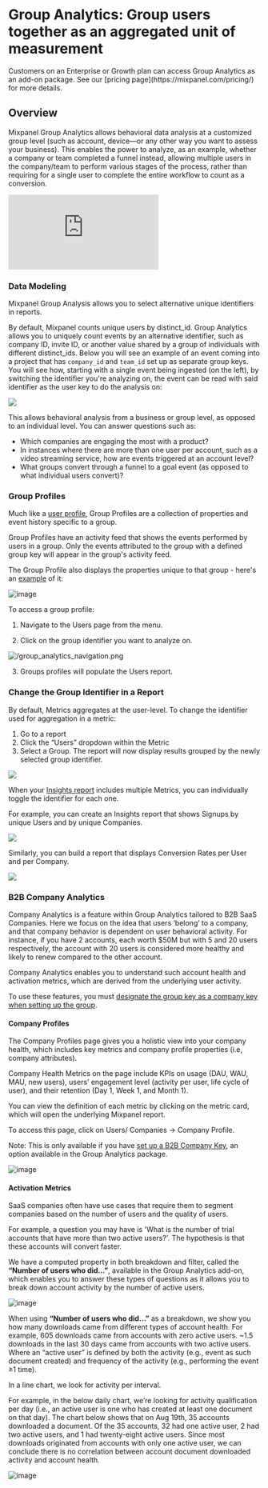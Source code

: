 
# Group Analytics: Group users together as an aggregated unit of measurement

<Callout type="info">
  Customers on an Enterprise or Growth plan can access Group Analytics as an add-on package. See our [pricing page](https://mixpanel.com/pricing/) for more details.
</Callout>


## Overview

Mixpanel Group Analytics allows behavioral data analysis at a customized group level (such as account, device—or any other way you want to assess your business). This enables the power to analyze, as an example, whether a company or team completed a funnel instead, allowing multiple users in the company/team to perform various stages of the process, rather than requiring for a single user to complete the entire workflow to count as a conversion.

<div
  style={{
    position: "relative",
    paddingBottom: "56.25%",
    height: 0,
    overflow: "hidden",
  }}
>
  <iframe
    src="https://www.loom.com/embed/c97b10f9443941a38c3ea649c714d5b3"
    frameborder="0"
    style={{
      position: "absolute",
      top: 0,
      left: 0,
      width: "100%",
      height: "100%",
    }}
    allowfullscreen
  ></iframe>
</div>

### Data Modeling

Mixpanel Group Analysis allows you to select alternative unique identifiers in reports.

By default, Mixpanel counts unique users by distinct_id. Group Analytics allows you to uniquely count events by an alternative identifier, such as company ID, invite ID, or another value shared by a group of individuals with different distinct_ids. Below you will see an example of an event coming into a project that has `company_id` and `team_id` set up as separate group keys. You will see how, starting with a single event being ingested (on the left), by switching the identifier you're analyzing on, the event can be read with said identifier as the user key to do the analysis on:

<img src="/group_analytics_data_model.png" />

This allows behavioral analysis from a business or group level, as opposed to an individual level. You can answer questions such as:

- Which companies are engaging the most with a product?
- In instances where there are more than one user per account, such as a video streaming service, how are events triggered at an account level?
- What groups convert through a funnel to a goal event (as opposed to what individual users convert)?

### Group Profiles

Much like a [user profile](/docs/data-structure/user-profiles), Group Profiles are a collection of properties and event history specific to a group.

Group Profiles have an activity feed that shows the events performed by users in a group. Only the events attributed to the group with a defined group key will appear in the group's activity feed.

The Group Profile also displays the properties unique to that group - here's an [example](https://mixpanel.com/project/3187769/view/3699049/app/profile#distinct_id=company_id_8889&data_group_id=-1405123841946871899) of it:

![image](/group-profile-example.png "Group Profile Example")

To access a group profile:

1. Navigate to the Users page from the menu.

2. Click on the group identifier you want to analyze on.

![/group_analytics_navigation.png](/group_analytics_navigation.png)

3. Groups profiles will populate the Users report.

### Change the Group Identifier in a Report

By default, Metrics aggregates at the user-level. To change the identifier used for aggregation in a metric:

1. Go to a report
2. Click the “Users” dropdown within the Metric
3. Select a Group. The report will now display results grouped by the newly selected group identifier.

![](/saved_behavior_group_identifier.png)

When your [Insights report](/docs/reports/insights) includes multiple Metrics, you can individually toggle the identifier for each one.

For example, you can create an Insights report that shows Signups by unique Users and by unique Companies.

![](/saved-metrics-and-behaviors11.png)

Similarly, you can build a report that displays Conversion Rates per User and per Company.

![](/saved-metrics-and-behaviors12.png)


### B2B Company Analytics

Company Analytics is a feature within Group Analytics tailored to B2B SaaS Companies.  Here we focus on the idea that users ‘belong’ to a company, and that company behavior is dependent on user behavioral activity. For instance, if you have 2 accounts, each worth $50M but with 5 and 20 users respectively, the account with 20 users is considered more healthy and likely to renew compared to the other account. 

Company Analytics enables you to understand such account health and activation metrics, which are derived from the underlying user activity.

To use these features, you must [designate the group key as a company key when setting up the group](/docs/data-structure/group-analytics#setup-b2b-company-key).

#### Company Profiles

The Company Profiles page gives you a holistic view into your company health, which includes key metrics and company profile properties (i.e, company attributes).

Company Health Metrics on the page include KPIs on usage (DAU, WAU, MAU, new users), users’ engagement level (activity per user, life cycle of user), and their retention (Day 1, Week 1, and Month 1).

You can view the definition of each metric by clicking on the metric card, which will open the underlying Mixpanel report.

To access this page, click on Users/ Companies → Company Profile.

Note: This is only available if you have [set up a B2B Company Key](/docs/data-structure/group-analytics#setup-b2b-company-key), an option available in the Group Analytics package.

![image](/B2B_Company_Profiles.webp) 

#### Activation Metrics 

SaaS companies often have use cases that require them to segment companies based on the number of users and the quality of users. 

For example, a question you may have is 'What is the number of trial accounts that have more than two active users?'. The hypothesis is that these accounts will convert faster. 

We have a computed property in both breakdown and filter, called the **“Number of users who did…”**, available in the Group Analytics add-on, which enables you to answer these types of questions as it allows you to break down account activity by the number of active users.

![image](/B2B_Activation_1.webp)

When using **“Number of users who did…”** as a breakdown, we show you how many downloads came from different types of account health.
For example, 605 downloads came from accounts with zero active users. ~1.5 downloads in the last 30 days came from accounts with two active users. Where an “active user” is defined by both the activity (e.g., event as such document created) and frequency of the activity (e.g., performing the event ≥1 time).

In a line chart, we look for activity per interval. 

For example, in the below daily chart, we’re looking for activity qualification per day (i.e., an active user is one who has created at least one document on that day). 
The chart below shows that on Aug 19th, 35 accounts downloaded a document. Of the 35 accounts, 32 had one active user, 2 had two active users, and 1 had twenty-eight active users. Since most downloads originated from accounts with only one active user, we can conclude there is no correlation between account document downloaded activity and account health.

![image](/B2B_Activation_2.webp)